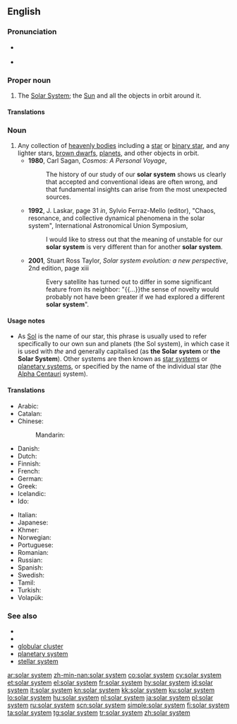 {{also|Solar System}}
==English==
{{wikipedia}}
{{wikiversity lecture}}

===Pronunciation===
* {{a|UK}} {{IPA|/ˈsəʊl.ə ˌsɪs.təm/|lang=en}}
* {{a|US}} {{IPA|/ˈsoʊ.lɚ ˌsɪs.təm/|lang=en}}

===Proper noun===
{{en-proper noun}}

# The [[Solar System]]; the [[Sun]] and all the objects in orbit around it.

====Translations====
{{trans-see|Solar System}}

===Noun===
{{en-noun|head=[[solar]] [[system]]}}

# Any collection of [[heavenly bodies]] including a [[star]] or [[binary star]], and any lighter stars, [[brown dwarf]]s, [[planet]]s, and other objects in orbit.
#* '''1980''', Carl Sagan, ''Cosmos: A Personal Voyage'',
#*: The history of our study of our '''solar system''' shows us clearly that accepted and conventional ideas are often wrong, and that fundamental insights can arise from the most unexpected sources.
#* '''1992''', J. Laskar, page 31 ''in'', Sylvio Ferraz-Mello (editor), "Chaos, resonance, and collective dynamical phenomena in the solar system", International Astronomical Union Symposium,
#*: I would like to stress out that the meaning of unstable for our '''solar system''' is very different than for another '''solar system'''.
#* '''2001''', Stuart Ross Taylor, ''Solar system evolution: a new perspective'', 2nd edition, page xiii
#*: Every satellite has turned out to differ in some significant feature from its neighbor: "{{...}}the sense of novelty would probably not have been greater if we had explored a different '''solar system'''".

====Usage notes====
* As [[Sol]] is the name of our star, this phrase is usually used to refer specifically to our own sun and planets (the Sol system), in which case it is used with ''the'' and generally capitalised (as '''the Solar system''' or '''the Solar System'''). Other systems are then known as [[star system]]s or [[planetary system]]s, or specified by the name of the individual star (the [[Alpha Centauri]] system).

====Translations====
{{trans-top|any collection of heavenly bodies orbiting a star}}
* Arabic: {{t-needed|ar}}
* Catalan: {{t|ca|sistema solar|m}}
* Chinese:
*: Mandarin: {{t-needed|cmn}}
* Danish: {{t+|da|solsystem|n}}
* Dutch: {{t+|nl|zonnestelsel|n}}
* Finnish: {{t+|fi|aurinkokunta}}
* French: {{t+|fr|système solaire|m}}
* German: {{t+|de|Sonnensystem|n}}
* Greek: {{t+|el|ηλιακό σύστημα|n}}
* Icelandic: {{t+|is|sólkerfi|n}}
* Ido: {{t+|io|sunala sistemo}}
{{trans-mid}}
* Italian: {{t+|it|sistema solare|m}}
* Japanese: {{t+|ja|太陽系|tr=taiyōkei|sc=Jpan}}
* Khmer: {{t|km|ប្រព័ន្ធព្រះអាទិត្យ|tr=prɑpoan preah aatɨt|sc=Khmr}}
* Norwegian: {{t+|no|solsystem|n}}
* Portuguese: {{t+|pt|sistema solar|m}}
* Romanian: {{t|ro|sistem solar|n}}
* Russian: {{t+|ru|со́лнечная систе́ма|f}}
* Spanish: {{t+|es|sistema solar|m}}
* Swedish: {{t+|sv|solsystem|n}}
* Tamil: {{t+|ta|சூரியக் குடும்பம்|sc=Taml}}
* Turkish: {{t+|tr|güneş sistemi}}
* Volapük: {{t+|vo|solasit}}
{{trans-bottom}}

===See also===
* {{list:planets of the Solar System/en}}
* {{list:dwarf planets of the solar system/en}}
* [[globular cluster]]
* [[planetary system]]
* [[stellar system]]

{{topics|en|Astronomy|Celestial bodies|Systems}}

[[ar:solar system]]
[[zh-min-nan:solar system]]
[[co:solar system]]
[[cy:solar system]]
[[et:solar system]]
[[el:solar system]]
[[fr:solar system]]
[[hy:solar system]]
[[id:solar system]]
[[it:solar system]]
[[kn:solar system]]
[[kk:solar system]]
[[ku:solar system]]
[[lo:solar system]]
[[hu:solar system]]
[[nl:solar system]]
[[ja:solar system]]
[[pl:solar system]]
[[ru:solar system]]
[[scn:solar system]]
[[simple:solar system]]
[[fi:solar system]]
[[ta:solar system]]
[[tg:solar system]]
[[tr:solar system]]
[[zh:solar system]]